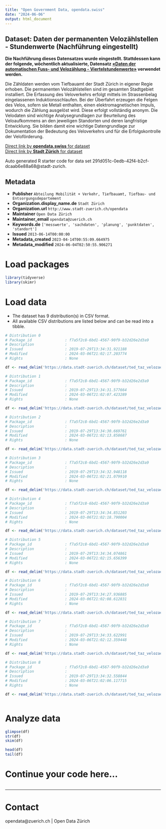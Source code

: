 ```yaml
---
title: "Open Government Data, opendata.swiss"
date: "2024-06-06"
output: html_document
---
```


## Dataset: Daten der permanenten Velozählstellen - Stundenwerte (Nachführung eingestellt)

**Die Nachführung dieses Datensatzes wurde eingestellt. Stattdessen kann der folgende, wöchentlich aktualisierte, Datensatz [«Daten der automatischen Fuss- und Velozählung - Viertelstundenwerte»](https://data.stadt-zuerich.ch/dataset/verkehrszaehlungen-werte-fussgaenger-velo) verwendet werden.**

Die Zähldaten werden vom Tiefbauamt der Stadt Zürich in eigener Regie erhoben. Die permanenten Velozählstellen sind im gesamten Stadtgebiet installiert. Die Erfassung des Veloverkehrs erfolgt mittels im Strassenbelag eingelassenen Induktionsschlaufen. Bei der Überfahrt erzeugen die Felgen des Velos, sofern sie Metall enthalten, einen elektromagnetischen Impuls, wodurch die Zählung ausgelöst wird. Diese erfolgt vollständig anonym. Die Velodaten sind wichtige Analysegrundlagen zur Beurteilung des Veloaufkommens an den jeweiligen Standorten und deren langfristige Entwicklung. Sie bilden damit eine wichtige Datengrundlage zur Dokumentation der Bedeutung des Veloverkehrs und für die Erfolgskontrolle der Veloförderung.

[Direct link by **opendata.swiss** for dataset](https://opendata.swiss/de/dataset/daten-der-permanenten-velozahlstellen-stundenwerte-nachfuhrung-eingestellt1)<br>
[Direct link by **Stadt Zürich** for dataset](https://data.stadt-zuerich.ch/dataset/ted_taz_velozaehlstellen_stundenwerte)

Auto generated R starter code for data set 291d051c-0edb-42f4-b2cf-dcaab6e88a68@stadt-zurich.

## Metadata

- **Publisher** `Abteilung Mobilität + Verkehr, Tiefbauamt, Tiefbau- und Entsorgungsdepartement`
- **Organization.display_name.de** `Stadt Zürich`
- **Organization.url** `http://www.stadt-zuerich.ch/opendata`
- **Maintainer** `Open Data Zürich`
- **Maintainer_email** `opendata@zuerich.ch`
- **Keywords.de** `['messwerte', 'sachdaten', 'planung', 'punktdaten', 'standort']`
- **Issued** `2013-06-14T00:00:00`
- **Metadata_created** `2023-04-14T00:55:09.664975`
- **Metadata_modified** `2024-06-04T02:50:55.906271`


# Load packages

```r

library(tidyverse)
library(skimr)

```

# Load data

-   The dataset has 9 distribution(s) in CSV format.
-   All available CSV distributions are listed below and can be read into a tibble.

```r

# Distribution 0
# Package_id               : f7a5f2c8-6bd1-4567-90f9-b32d26e2d3a9
# Description              : 
# Issued                   : 2019-07-29T13:34:31.921188
# Modified                 : 2024-03-06T21:02:17.203774
# Rights                   : None

df <- read_delim('https://data.stadt-zuerich.ch/dataset/ted_taz_velozaehlstellen_stundenwerte/download/velozaehlung_stundenwerte_2013.csv')

# Distribution 1
# Package_id               : f7a5f2c8-6bd1-4567-90f9-b32d26e2d3a9
# Description              : 
# Issued                   : 2019-07-29T13:34:31.577664
# Modified                 : 2024-03-06T21:02:07.423289
# Rights                   : None

df <- read_delim('https://data.stadt-zuerich.ch/dataset/ted_taz_velozaehlstellen_stundenwerte/download/velozaehlung_mappingtabelle.csv')

# Distribution 2
# Package_id               : f7a5f2c8-6bd1-4567-90f9-b32d26e2d3a9
# Description              : 
# Issued                   : 2019-07-29T13:34:30.669761
# Modified                 : 2024-03-06T21:02:13.858687
# Rights                   : None

df <- read_delim('https://data.stadt-zuerich.ch/dataset/ted_taz_velozaehlstellen_stundenwerte/download/velozaehlung_stundenwerte_2011.csv')

# Distribution 3
# Package_id               : f7a5f2c8-6bd1-4567-90f9-b32d26e2d3a9
# Description              : 
# Issued                   : 2019-07-29T13:34:32.948118
# Modified                 : 2024-03-06T21:02:21.079910
# Rights                   : None

df <- read_delim('https://data.stadt-zuerich.ch/dataset/ted_taz_velozaehlstellen_stundenwerte/download/velozaehlung_stundenwerte_2015_Q1-Q3.csv')

# Distribution 4
# Package_id               : f7a5f2c8-6bd1-4567-90f9-b32d26e2d3a9
# Description              : 
# Issued                   : 2019-07-29T13:34:34.851203
# Modified                 : 2024-03-06T21:02:18.790004
# Rights                   : None

df <- read_delim('https://data.stadt-zuerich.ch/dataset/ted_taz_velozaehlstellen_stundenwerte/download/velozaehlung_stundenwerte_2014.csv')

# Distribution 5
# Package_id               : f7a5f2c8-6bd1-4567-90f9-b32d26e2d3a9
# Description              : 
# Issued                   : 2019-07-29T13:34:34.074861
# Modified                 : 2024-03-06T21:02:15.656399
# Rights                   : None

df <- read_delim('https://data.stadt-zuerich.ch/dataset/ted_taz_velozaehlstellen_stundenwerte/download/velozaehlung_stundenwerte_2012.csv')

# Distribution 6
# Package_id               : f7a5f2c8-6bd1-4567-90f9-b32d26e2d3a9
# Description              : 
# Issued                   : 2019-07-29T13:34:27.936885
# Modified                 : 2024-03-06T21:02:08.612831
# Rights                   : None

df <- read_delim('https://data.stadt-zuerich.ch/dataset/ted_taz_velozaehlstellen_stundenwerte/download/velozaehlung_stundenwerte_2010-2015_Q3.csv')

# Distribution 7
# Package_id               : f7a5f2c8-6bd1-4567-90f9-b32d26e2d3a9
# Description              : 
# Issued                   : 2019-07-29T13:34:33.622991
# Modified                 : 2024-03-06T21:02:12.359448
# Rights                   : None

df <- read_delim('https://data.stadt-zuerich.ch/dataset/ted_taz_velozaehlstellen_stundenwerte/download/velozaehlung_stundenwerte_2010.csv')

# Distribution 8
# Package_id               : f7a5f2c8-6bd1-4567-90f9-b32d26e2d3a9
# Description              : 
# Issued                   : 2019-07-29T13:34:32.558844
# Modified                 : 2024-03-06T21:02:06.117715
# Rights                   : None

df <- read_delim('https://data.stadt-zuerich.ch/dataset/ted_taz_velozaehlstellen_stundenwerte/download/velozaehlung_ausfallprotokoll.csv')



```

# Analyze data

```r

glimpse(df)
str(df)
skim(df)

head(df)
tail(df)

```

# Continue your code here...

```r

```

------------------------------------------------------------------------

# Contact

opendata@zuerich.ch | Open Data Zürich
